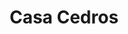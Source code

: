 ---
  title: Casa Cedros
  slug: casa-cedros
  year: 2022
  excerpt: Lorem ipsum dolor sit amet, consectetur adipiscing elit, sed do eiusmod tempor incididunt ut labore et dolore magna aliqua. Ut enim ad minim veniam, quis nostrud exercitation ullamco laboris nisi ut aliquip ex ea commodo consequat. Duis aute irure dolor in reprehenderit in voluptate velit esse cillum dolore eu fugiat nulla pariatur. Excepteur sint occaecat cupidatat non proident, sunt in culpa qui officia deserunt mollit anim id est laborum
  location: Tapalpa, Jalisco
  variant: project
  embeddedImages: 
    - casa_cedros00001.jpg
    - casa_cedros00002.jpg
    - casa_cedros00003.jpg
    - casa_cedros00004.jpg
    - casa_cedros00005.jpg
    - casa_cedros00006.jpg
    - casa_cedros00007.jpg
    - casa_cedros00008.jpg
    - casa_cedros00009.jpg
    - casa_cedros00010.jpg
    - casa_cedros00011.jpg
    - casa_cedros00012.jpg
    - casa_cedros00013.jpg
    - casa_cedros00014.jpg
    - casa_cedros00015.jpg
    - casa_cedros00016.jpg
    - casa_cedros00017.jpg
    - casa_cedros00018.jpg
    - casa_cedros00019.jpg
    - casa_cedros00020.jpg
    - casa_cedros00021.jpg
    - casa_cedros00022.jpg
    - casa_cedros00023.jpg
    - casa_cedros00024.jpg
    - casa_cedros00025.jpg
    - casa_cedros00026.jpg
    - casa_cedros00027.jpg
---